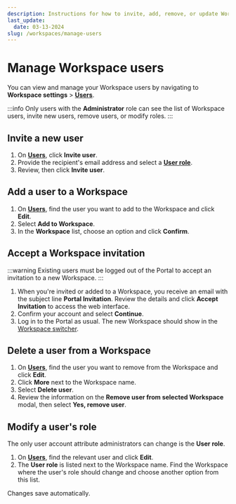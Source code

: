 ```yaml
---
description: Instructions for how to invite, add, remove, or update Workspace users in the emnify Portal
last_update:
  date: 03-13-2024
slug: /workspaces/manage-users
---
```


# Manage Workspace users


You can view and manage your Workspace users by navigating to **Workspace settings**&nbsp;<span aria-label="and then">></span> [**Users**](/portal/org/employees).

:::info
Only users with the **Administrator** role can see the list of Workspace users, invite new users, remove users, or modify roles.
:::

## Invite a new user

1. On [**Users**](https://portal.emnify.com/organisation-settings/users), click **Invite user**. 
1. Provide the recipient's email address and select a [**User role**](/portal/roles).
1. Review, then click **Invite user**.

## Add a user to a Workspace

1. On [**Users**](https://portal.emnify.com/organisation-settings/users), find the user you want to add to the Workspace and click **<Edit className="inline-icon" alt="" /> Edit**.
1. Select **Add to Workspace**.
1. In the **Workspace** list, choose an option and click **<Check className="inline-icon" alt="" /> Confirm**.

## Accept a Workspace invitation

:::warning
Existing users must be logged out of the Portal to accept an invitation to a new Workspace.
:::

1. When you're invited or added to a Workspace, you receive an email with the subject line **Portal Invitation**.
  Review the details and click **Accept Invitation** to access the web interface.
1. Confirm your account and select **Continue**.
1. Log in to the Portal as usual.
  The new Workspace should show in the [Workspace switcher](/glossary#workspace-switcher).

## Delete a user from a Workspace

1. On [**Users**](https://portal.emnify.com/organisation-settings/users), find the user you want to remove from the Workspace and click **<Edit className="inline-icon" alt="" /> Edit**.
1. Click **<DotsVertical className="inline-icon" alt="" /> More** next to the Workspace name.
1. Select **Delete user**.
1. Review the information on the **Remove user from selected Workspace** modal, then select **Yes, remove user**.

## Modify a user's role

The only user account attribute administrators can change is the **User role**.

1. On [**Users**](https://portal.emnify.com/organisation-settings/users), find the relevant user and click **<Edit className="inline-icon" alt="" /> Edit**.
1. The **User role** is listed next to the Workspace name.
  Find the Workspace where the user's role should change and choose another option from this list.

Changes save automatically.
